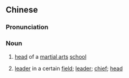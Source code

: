 {{also|掌门人}}
==Chinese==
{{zh-forms|s=掌门人}}

===Pronunciation===
{{zh-pron
|m=zhǎngménrén
|c=zoeng2 mun4 jan4
|cat=n
}}

===Noun===
{{zh-noun}}

# [[head]] of a [[martial arts]] [[school]]
# {{lb|zh|figurative}} [[leader]] in a certain [[field]]; [[leader]]; [[chief]]; [[head]]